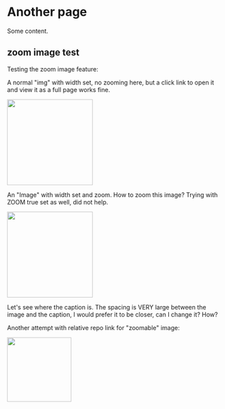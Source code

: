 # Another page

Some content.


## zoom image test

Testing the zoom image feature:

A normal "img" with width set, no zooming here, but a click link to
open it and view it as a full page works fine.

[<img src="https://github.com/rydmike/docs_page_test/blob/master/docs/images/fcs-v5-d-07.png?raw=true" width="200"/>](https://github.com/rydmike/docs_page_test/blob/master/docs/images/fcs-v5-d-07.png?raw=true)

An "Image" with width set and zoom. How to zoom this image?
Trying with ZOOM true set as well, did not help.

<Image src="https://github.com/rydmike/docs_page_test/blob/master/docs/images/fcs-v5-d-07.png?raw=true" width="200"
caption="Zoomable image - how?" zoom />

Let's see where the caption is. The spacing is VERY large between the image
and the caption, I would prefer it to be closer, can I change it? How?


Another attempt with relative repo link for "zoomable" image:

<Image src="/images/fcs-v5-d-07.png" width="150"
caption="Zoomable image - Second try" zoom />
